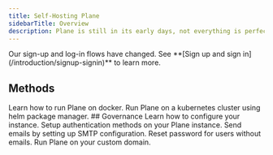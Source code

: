 ```yaml
---
title: Self-Hosting Plane
sidebarTitle: Overview
description: Plane is still in its early days, not everything is perfect yet, and hiccups may happen. Please let us know of any suggestions, ideas, or bugs that you encounter on our [Discord](https://discord.com/invite/A92xrEGCge)
---
```


<Tip>
  Our sign-up and log-in flows have changed. See **[Sign up and sign
  in](/introduction/signup-signin)** to learn more.
</Tip>

## Methods
<CardGroup cols={2}>
  <Card title="Docker" icon="docker" href="/self-hosting/methods/docker-compose">
    Learn how to run Plane on docker.
  </Card>
  <Card title="Kubernetes" icon="gear" href="/self-hosting/methods/kubernetes">
    Run Plane on a kubernetes cluster using helm package manager.
  </Card>
</CardGroup>
## Governance
<CardGroup cols={2}>
  <Card title="Instance admin and god mode" icon="toolbox" href="/self-hosting/govern/instance-admin">
    Learn how to configure your instance.
  </Card>
  <Card title="Authentication" icon="key" href="/self-hosting/govern/communication">
    Setup authentication methods on your Plane instance.
  </Card>
  <Card title="Communication" icon="paper-plane" href="/self-hosting/govern/communication">
    Send emails by setting up SMTP configuration.
  </Card>
  <Card title="Reset Password" icon="unlock" href="/self-hosting/govern/communication">
    Reset password for users without emails.
  </Card>
  <Card title="Branding" icon="paint-roller" href="/self-hosting/govern/custom-domain">
    Run Plane on your custom domain.
  </Card>
</CardGroup>

